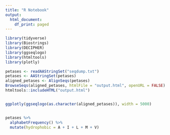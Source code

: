 ```yaml
---
title: "R Notebook"
output:
  html_document:
    df_print: paged
---
```


<style>
  .fulllogo{
      overflow-x:scroll;
      white-space: nowrap;
  }

  .fulllogo img{
     max-width: none;
  }


</style>
```r
library(tidyverse)
library(Biostrings)
library(DECIPHER)
library(ggseqlogo)
library(htmltools)
library(plotly)
```

```r
petases <- readAAStringSet("seqdump.txt")
petases <- AAStringSet(petases)
aligned_petases <- AlignSeqs(petases)
BrowseSeqs(aligned_petases, htmlFile = "output.html", openURL = FALSE)
htmltools::includeHTML("output.html")
```

<div class="fulllogo">
```r
ggplotly(ggseqlogo(as.character(aligned_petases)), width = 5000)
```
</div>

```r
petases %>%
  alphabetFrequency() %>%
  mutate(hydrophobic = A + I + L + M + V)
```

